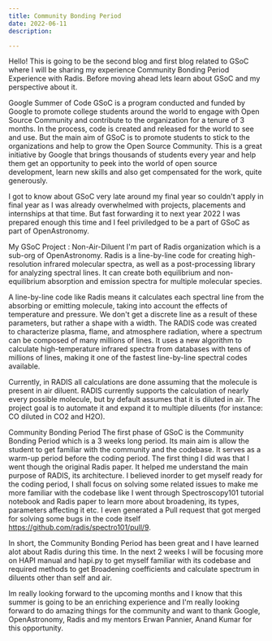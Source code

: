 ```yaml
---
title: Community Bonding Period
date: 2022-06-11
description:

---
```


Hello! This is going to be the second blog and first blog related to GSoC where I will be sharing my experience Community Bonding Period Experience with Radis. Before moving ahead lets learn about GSoC and my perspective about it.

Google Summer of Code
GSoC is a program conducted and funded by Google to promote college students around the world to engage with Open Source Community and contribute to the organization for a tenure of 3 months. In the process, code is created and released for the world to see and use. But the main aim of GSoC is to promote students to stick to the organizations and help to grow the Open Source Community. This is a great initiative by Google that brings thousands of students every year and help them get an opportunity to peek into the world of open source development, learn new skills and also get compensated for the work, quite generously.

I got to know about GSoC very late around my final year so couldn't apply in final year as I was already overwhelmed with projects, placements and internships at that time. But fast forwarding it to next year 2022 I was prepared enough this time and I feel priviledged to be a part of GSoC as part of OpenAstronomy.

My GSoC Project : Non-Air-Diluent
I'm part of Radis organization which is a sub-org of OpenAstronomy. Radis is a line-by-line code for creating high-resolution infrared molecular spectra, as well as a post-processing library for analyzing spectral lines. It can create both equilibrium and non-equilibrium absorption and emission spectra for multiple molecular species.

A line-by-line code like Radis means it calculates each spectral line from the absorbing or emitting molecule, taking into account the effects of temperature and pressure. We don't get a discrete line as a result of these parameters, but rather a shape with a width. The RADIS code was created to characterize plasma, flame, and atmosphere radiation, where a spectrum can be composed of many millions of lines. It uses a new algorithm to calculate high-temperature infrared spectra from databases with tens of millions of lines, making it one of the fastest line-by-line spectral codes available. 

Currently, in RADIS all calculations are done assuming that the molecule is present in air diluent. RADIS currently supports the calculation of nearly every possible molecule, but by default assumes that it is diluted in air. The project goal is to automate it and expand it to multiple diluents (for instance: CO diluted in CO2 and H2O).

Community Bonding Period
The first phase of GSoC is the Community Bonding Period which is a 3 weeks long period. Its main aim is allow the student to get familiar with the community and the codebase. It serves as a warm-up period before the coding period. The first thing I did was that I went though the original Radis paper. It helped me understand the main purpose of RADIS, its architecture. I believed inorder to get myself ready for the coding period, I shall focus on solving some related issues to make me more familiar with the codebase like I went through Spectroscopy101 tutorial notebook and Radis paper to learn more about broadening, its types, parameters affecting it etc. I even generated a Pull request that got merged for solving some bugs in the code itself https://github.com/radis/spectro101/pull/9.


In short, the Community Bonding Period has been great and I have learned alot about Radis during this time. In the next 2 weeks I will be focusing  more on HAPI manual and hapi.py to get myself familiar with  its codebase and required methods to get Broadening coefficients and calculate spectrum in diluents other than self and air.

Im really looking forward to the upcoming months and I know that this summer is going to be an enriching  experience and I'm really looking forward to do amazing things for the community and want to thank Google, OpenAstronomy, Radis and my mentors Erwan Pannier, Anand Kumar for this opportunity. 
